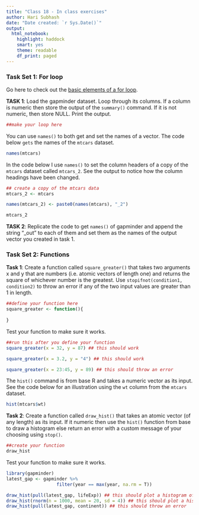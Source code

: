 ```yaml
---
title: "Class 18 - In class exercises"
author: Hari Subhash
date: "Date created: `r Sys.Date()`"
output:
  html_notebook:
    highlight: haddock
    smart: yes
    theme: readable
    df_print: paged
---
```


### Task Set 1: For loop

Go here to check out the [basic elements of a for loop](https://puzhu.github.io/R4D/Classes/Class%2017/class17_slides.html#/a-common-recipe). 

**TASK 1**: Load the gapminder dataset. Loop through its columns. If a column is numeric then store the output of the `summary()` command. If it is not numeric, then store NULL. Print the output.

```r
##make your loop here
```


You can use `names()` to both get and set the names of a vector. The code below `gets` the names of the `mtcars` dataset.

```r
names(mtcars)
```

In the code below I use `names()` to set the column headers of a copy of the `mtcars` dataset called `mtcars_2`. See the output to notice how the column headings have been changed.
```r
## create a copy of the mtcars data
mtcars_2 <- mtcars

names(mtcars_2) <- paste0(names(mtcars), "_2")

mtcars_2
```

**TASK 2**: Replicate the code to get `names()` of gapminder and append the string "_out" to each of them and set them as the names of the output vector you created in task 1.

### Task Set 2: Functions

**Task 1**: Create a function called `square_greater()` that takes two arguments x and y that are numbers (i.e. atomic vectors of length one) and returns the square of whichever number is the greatest. Use `stopifnot(condition1, condition2)` to throw an error if any of the two input values are greater than 1 in length. 
```r
##define your function here
square_greater <- function(){
    
}
```


Test your function to make sure it works.
```r
##run this after you define your function
square_greater(x = 32, y = 87) ## this should work

square_greater(x = 3.2, y = "4") ## this should work

square_greater(x = 23:45, y = 89) ## this should throw an error
```

The `hist()` command is from base R and takes a numeric vector as its input. See the code below for an illustration using the `wt` column from the `mtcars` dataset.
```r
hist(mtcars$wt)
```

**Task 2**: Create a function called `draw_hist()` that takes an atomic vector (of any length) as its input. If it numeric then use the `hist()` function from base to draw a histogram else return an error with a custom message of your choosing using `stop()`. 

```r
##create your function
draw_hist
```


Test your function to make sure it works.
```r
library(gapminder)
latest_gap <- gapminder %>% 
                   filter(year == max(year, na.rm = T))

draw_hist(pull(latest_gap, lifeExp)) ## this should plot a histogram of life expectancy
draw_hist(rnorm(n = 1000, mean = 20, sd = 4)) ## this should plot a histogram of a numeric vector with mean 20 and std dev of 4
draw_hist(pull(latest_gap, continent)) ## this should throw an error
```





